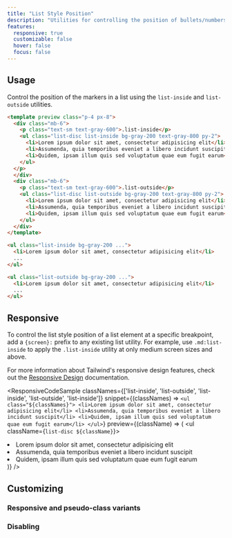 ```yaml
---
title: "List Style Position"
description: "Utilities for controlling the position of bullets/numbers in lists."
features:
  responsive: true
  customizable: false
  hover: false
  focus: false
---
```





## Usage

Control the position of the markers in a list using the `list-inside` and `list-outside` utilities.

```html
<template preview class="p-4 px-8">
  <div class="mb-6">
    <p class="text-sm text-gray-600">.list-inside</p>
    <ul class="list-disc list-inside bg-gray-200 text-gray-800 py-2">
      <li>Lorem ipsum dolor sit amet, consectetur adipisicing elit</li>
      <li>Assumenda, quia temporibus eveniet a libero incidunt suscipit</li>
      <li>Quidem, ipsam illum quis sed voluptatum quae eum fugit earum</li>
    </ul>
  </p>
  </div>
  <div class="mb-6">
    <p class="text-sm text-gray-600">.list-outside</p>
    <ul class="list-disc list-outside bg-gray-200 text-gray-800 py-2">
      <li>Lorem ipsum dolor sit amet, consectetur adipisicing elit</li>
      <li>Assumenda, quia temporibus eveniet a libero incidunt suscipit</li>
      <li>Quidem, ipsam illum quis sed voluptatum quae eum fugit earum</li>
    </ul>
  </div>
</template>

<ul class="list-inside bg-gray-200 ...">
  <li>Lorem ipsum dolor sit amet, consectetur adipisicing elit</li>
  ...
</ul>

<ul class="list-outside bg-gray-200 ...">
  <li>Lorem ipsum dolor sit amet, consectetur adipisicing elit</li>
  ...
</ul>
```

## Responsive

To control the list style position of a list element at a specific breakpoint, add a `{screen}:` prefix to any existing list utility. For example, use `.md:list-inside` to apply the `.list-inside` utility at only medium screen sizes and above.

For more information about Tailwind's responsive design features, check out the [Responsive Design](/docs/responsive-design) documentation.

<ResponsiveCodeSample
  classNames={['list-inside', 'list-outside', 'list-inside', 'list-outside', 'list-inside']}
  snippet={(classNames) => `
    <ul class="${classNames}">
      <li>Lorem ipsum dolor sit amet, consectetur adipisicing elit</li>
      <li>Assumenda, quia temporibus eveniet a libero incidunt suscipit</li>
      <li>Quidem, ipsam illum quis sed voluptatum quae eum fugit earum</li>
    </ul>
  `}
  preview={(className) => (
    <ul className={`list-disc ${className}`}>
      <li>Lorem ipsum dolor sit amet, consectetur adipisicing elit</li>
      <li>Assumenda, quia temporibus eveniet a libero incidunt suscipit</li>
      <li>Quidem, ipsam illum quis sed voluptatum quae eum fugit earum</li>
    </ul>
  )}
/>

## Customizing

### Responsive and pseudo-class variants

<Variants plugin="listStylePosition" />

### Disabling

<Disabling plugin="listStylePosition" />
